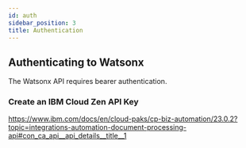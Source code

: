 ```yaml
---
id: auth
sidebar_position: 3
title: Authentication
---
```


## Authenticating to Watsonx
The Watsonx API requires bearer authentication.

### Create an IBM Cloud Zen API Key
https://www.ibm.com/docs/en/cloud-paks/cp-biz-automation/23.0.2?topic=integrations-automation-document-processing-api#con_ca_api__api_details__title__1
